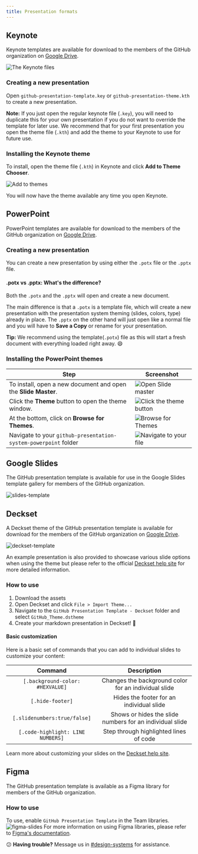 ```yaml
---
title: Presentation formats
---
```


## Keynote

Keynote templates are available for download to the members of the GitHub organization on [Google Drive](https://drive.google.com/open?id=1Wp3NyCYM-FsU-4MKSbPcBgIsWVgvUQy0).

![The Keynote files](https://user-images.githubusercontent.com/10384315/56326001-35762780-6129-11e9-915d-949763cb1186.png)

### Creating a new presentation

Open `github-presentation-template.key` or `github-presentation-theme.kth` to create a new presentation.

**Note:** If you just open the regular keynote file (`.key`), you will need to duplicate this for your own presentation if you do not want to override the template for later use. We recommend that for your first presentation you open the theme file (`.kth`) and add the theme to your Keynote to use for future use.

### Installing the Keynote theme

To install, open the theme file (`.kth`) in Keynote and click **Add to Theme Chooser**.

![Add to themes](https://user-images.githubusercontent.com/10384315/56325663-e11e7800-6127-11e9-9fd3-4291c937317d.png)

You will now have the theme available any time you open Keynote.

## PowerPoint

PowerPoint templates are available for download to the members of the GitHub organization on [Google Drive](https://drive.google.com/open?id=1QKiEbruGhWAY85NsEuTIEccDlAiz9qbD).

### Creating a new presentation

You can create a new presentation by using either the `.potx` file or the `.pptx` file.

#### .potx vs .pptx: What's the difference?

Both the `.potx` and the `.pptx` will open and create a new document.

The main difference is that a `.potx` is a template file, which will create a new presentation with the presentation system theming (slides, colors, type) already in place. The `.pptx` on the other hand will just open like a normal file and you will have to **Save a Copy** or rename for your presentation.

**Tip:** We recommend using the template(`.potx`) file as this will start a fresh document with everything loaded right away. 😄

### Installing the PowerPoint themes

| Step                                                            | Screenshot                                                                                                                      |
| --------------------------------------------------------------- | ------------------------------------------------------------------------------------------------------------------------------- |
| To install, open a new document and open the **Slide Master**.  | ![Open Slide master](https://user-images.githubusercontent.com/10384315/57048191-d552ab80-6c27-11e9-81c5-3ca6c61ac6bf.png)      |
| Click the **Theme** button to open the theme window.            | ![Click the theme button](https://user-images.githubusercontent.com/10384315/57048292-4003e700-6c28-11e9-9f34-600c15feb4de.png) |
| At the bottom, click on **Browse for Themes**.                  | ![Browse for Themes](https://user-images.githubusercontent.com/10384315/57048344-6a55a480-6c28-11e9-8f61-70ed23816606.png)      |
| Navigate to your `github-presentation-system-powerpoint` folder | ![Navigate to your file](https://user-images.githubusercontent.com/10384315/57048569-58283600-6c29-11e9-890c-f75694b67d5a.png)  |

## Google Slides

The GitHub presentation template is available for use in the Google Slides template gallery for members of the GitHub organization.

![slides-template](https://user-images.githubusercontent.com/10384315/59050642-ac818f80-883f-11e9-9dc4-eccecb3dce0b.gif)

## Deckset

A Deckset theme of the GitHub presentation template is available for download for the members of the GitHub organization on [Google Drive](https://drive.google.com/open?id=1PDKiK_hOJja6ZBQiTHy37JD8S4Buzwz7).

![deckset-template](https://user-images.githubusercontent.com/10384315/77022093-e8f12880-6945-11ea-92f9-623556fa6488.png)

An example presentation is also provided to showcase various slide options when using the theme but please refer to the official [Deckset help site](https://docs.decksetapp.com/English.lproj/getting-started.html) for more detailed information.

### How to use

1. Download the assets
2. Open Deckset and click `File > Import Theme...`
3. Navigate to the `GitHub Presentation Template - Deckset` folder and select `GitHub_Theme.dstheme`
4. Create your markdown presentation in Deckset! 🎉

#### Basic customization

Here is a basic set of commands that you can add to individual slides to customize your content:

|              Command              |                        Description                        |
| :-------------------------------: | :-------------------------------------------------------: |
| `[.background-color: #HEXVALUE]`  |   Changes the background color for an individual slide    |
|         `[.hide-footer]`          |         Hides the footer for an individual slide          |
|   `[.slidenumbers:true/false]`    | Shows or hides the slide numbers for an individual slide |
| `[.code-highlight: LINE NUMBERS]` |          Step through highlighted lines of code          |

Learn more about customizing your slides on the [Deckset help site](https://docs.decksetapp.com/English.lproj/getting-started.html).

## Figma

The GitHub presentation template is available as a Figma library for members of the GitHub organization.

### How to use

To use, enable `GitHub Presentation Template` in the Team libraries.
![figma-slides](https://user-images.githubusercontent.com/10384315/59050641-abe8f900-883f-11e9-91ac-8a65f1de102c.gif)
For more information on using Figma libraries, please refer to [Figma's documentation](https://help.figma.com/article/29-team-library).

😕 **Having trouble?** Message us in [#design-systems](https://github.slack.com/messages/C0ZCGGGJ2) for assistance.
